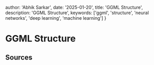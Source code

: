 
  author: 'Abhik Sarkar',
  date: '2025-01-20',
  title: 'GGML Structure',
  description:
    'GGML Structure',
  keywords: ['ggml', 'structure', 'neural networks', 'deep learning', 'machine learning']
}



# GGML Structure

<BlockMapping />


## Sources  
